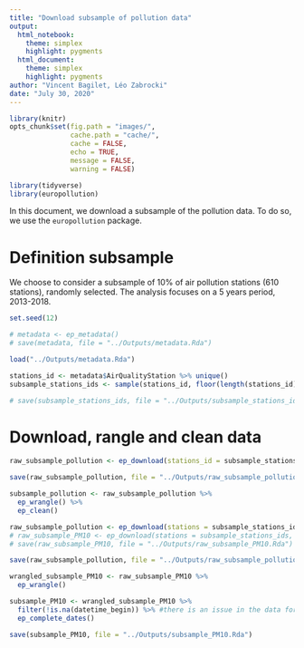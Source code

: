 ```yaml
---
title: "Download subsample of pollution data"
output: 
  html_notebook: 
    theme: simplex
    highlight: pygments
  html_document:
    theme: simplex
    highlight: pygments
author: "Vincent Bagilet, Léo Zabrocki"
date: "July 30, 2020"
---
```


```r
library(knitr)
opts_chunk$set(fig.path = "images/",
               cache.path = "cache/",
               cache = FALSE,
               echo = TRUE,
               message = FALSE,
               warning = FALSE)  
```  

```r
library(tidyverse)
library(europollution)
```

In this document, we download a subsample of the pollution data. To do so, we use the `europollution` package.

# Definition subsample

We choose to consider a subsample of 10%  of  air  pollution  stations (610 stations), randomly selected. The analysis focuses on a 5 years period, 2013-2018.

```r
set.seed(12)

# metadata <- ep_metadata() 
# save(metadata, file = "../Outputs/metadata.Rda")

load("../Outputs/metadata.Rda")

stations_id <- metadata$AirQualityStation %>% unique() 
subsample_stations_ids <- sample(stations_id, floor(length(stations_id)/10))

# save(subsample_stations_ids, file = "../Outputs/subsample_stations_ids.Rda")
```

# Download, rangle and clean data


```r
raw_subsample_pollution <- ep_download(stations_id = subsample_stations_ids, pollutants = c("O3", "PM10", "PM2.5", "NOx", "NO2", "SO2"), begin = 2013, end = 2018)

save(raw_subsample_pollution, file = "../Outputs/raw_subsample_pollution.Rda")

subsample_pollution <- raw_subsample_pollution %>% 
  ep_wrangle() %>% 
  ep_clean()

raw_subsample_pollution <- ep_download(stations = subsample_stations_ids, pollutants = c("O3", "PM10", "PM2.5", "NOX as NO2", "NO2", "SO2"), begin = 2013, end = 2018)
# raw_subsample_PM10 <- ep_download(stations = subsample_stations_ids, pollutants = "PM10", begin = 2013, end = 2018)
# save(raw_subsample_PM10, file = "../Outputs/raw_subsample_PM10.Rda")

save(raw_subsample_pollution, file = "../Outputs/raw_subsample_pollution.Rda")

wrangled_subsample_PM10 <- raw_subsample_PM10 %>% 
  ep_wrangle() 

subsample_PM10 <- wrangled_subsample_PM10 %>% 
  filter(!is.na(datetime_begin)) %>% #there is an issue in the data for 1 observation
  ep_complete_dates()

save(subsample_PM10, file = "../Outputs/subsample_PM10.Rda")

```









